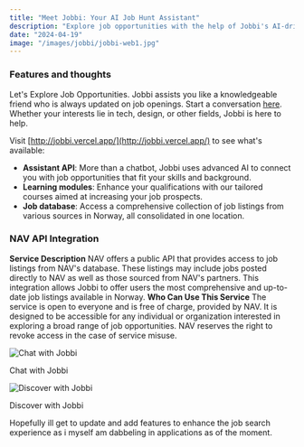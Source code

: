 ```yaml
---
title: "Meet Jobbi: Your AI Job Hunt Assistant"
description: "Explore job opportunities with the help of Jobbi's AI-driven tools."
date: "2024-04-19"
image: "/images/jobbi/jobbi-web1.jpg"
---
```


### Features and thoughts
Let's Explore Job Opportunities. Jobbi assists you like a knowledgeable friend who is always updated on job openings. Start a conversation [here](https://chat.openai.com/g/g-rN9vFcix3-jobbi). Whether your interests lie in tech, design, or other fields, Jobbi is here to help.

Visit [http://jobbi.vercel.app/](http://jobbi.vercel.app/) to see what's available:
- **Assistant API**: More than a chatbot, Jobbi uses advanced AI to connect you with job opportunities that fit your skills and background.
- **Learning modules**: Enhance your qualifications with our tailored courses aimed at increasing your job prospects.
- **Job database**: Access a comprehensive collection of job listings from various sources in Norway, all consolidated in one location.

### NAV API Integration
**Service Description**
NAV offers a public API that provides access to job listings from NAV's database. These listings may include jobs posted directly to NAV as well as those sourced from NAV's partners. This integration allows Jobbi to offer users the most comprehensive and up-to-date job listings available in Norway.
**Who Can Use This Service**
The service is open to everyone and is free of charge, provided by NAV. It is designed to be accessible for any individual or organization interested in exploring a broad range of job opportunities. NAV reserves the right to revoke access in the case of service misuse.

<div style={{ display: 'flex', flexWrap: 'wrap', justifyContent: 'space-between' }}>
  <div style={{ width: '50%', padding: '5px' }}>
    <img src="https://i.postimg.cc/3rcjrddt/2024-04-22-10-10-03-0000.gif" style={{ width: '100%', marginBottom: '10px' }} alt="Chat with Jobbi" />
    <p style={{ textAlign: 'center', fontSize: '14px' }}>Chat with Jobbi</p>
  </div>
  <div style={{ width: '50%', padding: '5px' }}>
    <img src="https://i.postimg.cc/0yp7CnZ4/2024-04-22-10-11-49-0000.gif" style={{ width: '100%', marginBottom: '10px' }} alt="Discover with Jobbi" />
    <p style={{ textAlign: 'center', fontSize: '14px' }}>Discover with Jobbi</p>
  </div>
</div>

Hopefully ill get to update and add features to enhance the job search experience as i myself am dabbeling in applications as of the moment.
